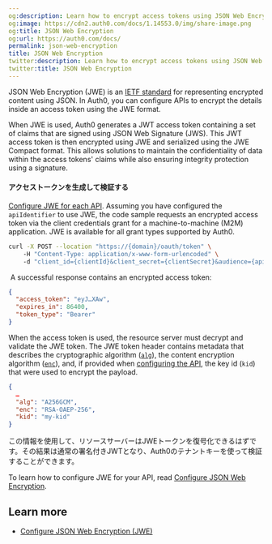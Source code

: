 ```yaml
---
og:description: Learn how to encrypt access tokens using JSON Web Encryption.
og:image: https://cdn2.auth0.com/docs/1.14553.0/img/share-image.png
og:title: JSON Web Encryption
og:url: https://auth0.com/docs/
permalink: json-web-encryption
title: JSON Web Encryption
twitter:description: Learn how to encrypt access tokens using JSON Web Encryption.
twitter:title: JSON Web Encryption
---
```


JSON Web Encryption (JWE) is an [IETF standard](https://datatracker.ietf.org/doc/html/rfc7516) for representing encrypted content using JSON. In Auth0, you can configure APIs to encrypt the details inside an <Tooltip tip="Access Token: Authorization credential, in the form of an opaque string or JWT, used to access an API." cta="View Glossary" href="/docs/glossary?term=access+token">access token</Tooltip> using the JWE format.

When JWE is used, Auth0 generates a <Tooltip tip="Access Token: Authorization credential, in the form of an opaque string or JWT, used to access an API." cta="View Glossary" href="/docs/glossary?term=JWT">JWT</Tooltip> access token containing a set of claims that are signed using JSON Web Signature (JWS). This JWT access token is then encrypted using JWE and serialized using the JWE Compact format. This allows solutions to maintain the confidentiality of data within the access tokens' claims while also ensuring integrity protection using a signature.

#### アクセストークンを生成して検証する

[Configure JWE for each API](/docs/get-started/apis/configure-json-web-encryption). Assuming you have configured the `apiIdentifier` to use JWE, the code sample requests an encrypted access token via the client credentials grant for a machine-to-machine (M2M) application. JWE is available for all grant types supported by Auth0.

```bash lines
curl -X POST --location "https://{domain}/oauth/token" \
    -H "Content-Type: application/x-www-form-urlencoded" \
    -d "client_id={clientId}&client_secret={clientSecret}&audience={apiIdentifier}&grant_type=client_credentials"
```






 A successful response contains an encrypted access token:

```json lines
{
  "access_token": "eyJ…XAw",
  "expires_in": 86400,
  "token_type": "Bearer"
}
```






When the access token is used, the <Tooltip tip="Resource Server: Server hosting protected resources. Resource servers accept and respond to protected resource requests." cta="View Glossary" href="/docs/glossary?term=resource+server">resource server</Tooltip> must decrypt and validate the JWE token.
The JWE token header contains metadata that describes the cryptographic algorithm ([`alg`](https://datatracker.ietf.org/doc/html/rfc7516#section-4.1.1)), the content encryption algorithm ([`enc`](https://datatracker.ietf.org/doc/html/rfc7516#section-4.1.2)), and, if provided when [configuring the API](/docs/get-started/apis/configure-json-web-encryption), the key id (`kid`) that were used to encrypt the payload.

```json lines
{
  …
  "alg": "A256GCM",
  "enc": "RSA-OAEP-256",
  "kid": "my-kid"
}
```






この情報を使用して、リソースサーバーはJWEトークンを復号化できるはずです。その結果は通常の署名付きJWTとなり、Auth0のテナントキーを使って検証することができます。

To learn how to configure JWE for your API, read [Configure JSON Web Encryption](/docs/get-started/apis/configure-json-web-encryption).

## Learn more

* [Configure JSON Web Encryption (JWE)](/docs/get-started/apis/configure-json-web-encryption)